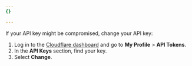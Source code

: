 ```yaml
---
{}

---
```


If your API key might be compromised, change your API key:

1. Log in to the [Cloudflare dashboard](https://dash.cloudflare.com) and go to **My Profile** > **API Tokens**.
2. In the **API Keys** section, find your key.
3. Select **Change**.
